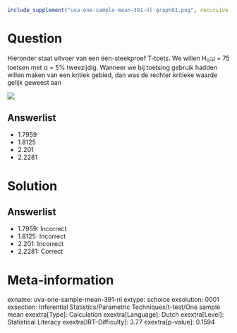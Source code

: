 ```r
include_supplement("uva-one-sample-mean-391-nl-graph01.png", recursive = TRUE)
```

Question
========

Hieronder staat uitvoer van een één-steekproef T-toets. We willen H~0~:μ
= 75 toetsen met α = 5% tweezijdig. Wanneer we bij toetsing gebruik
hadden willen maken van een kritiek gebied, dan was de rechter kritieke
waarde gelijk geweest aan

![](uva-one-sample-mean-391-nl-graph01.png)

Answerlist
----------

* 1.7959
* 1.8125
* 2.201
* 2.2281

Solution
========

Answerlist
----------

* 1.7959: Incorrect
* 1.8125: Incorrect
* 2.201: Incorrect
* 2.2281: Correct

Meta-information
================
exname: uva-one-sample-mean-391-nl
extype: schoice
exsolution: 0001
exsection: Inferential Statistics/Parametric Techniques/t-test/One sample mean
exextra[Type]: Calculation
exextra[Language]: Dutch
exextra[Level]: Statistical Literacy
exextra[IRT-Difficulty]: 3.77
exextra[p-value]: 0.1594
